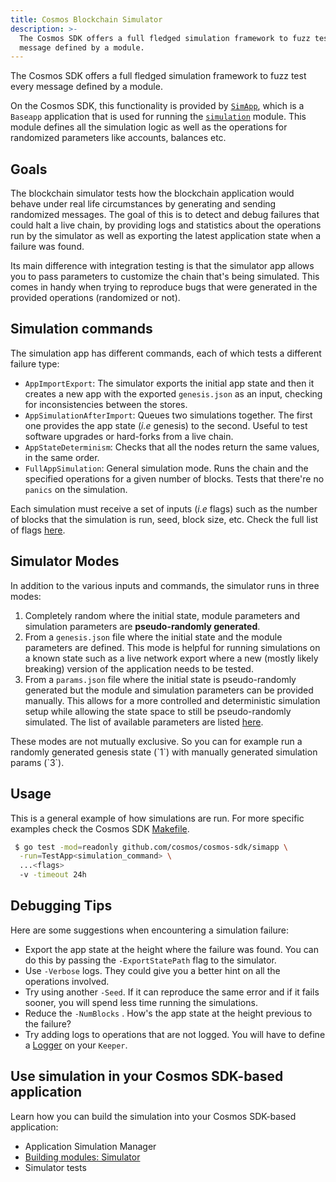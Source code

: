 ```yaml
---
title: Cosmos Blockchain Simulator
description: >-
  The Cosmos SDK offers a full fledged simulation framework to fuzz test every
  message defined by a module.
---
```


The Cosmos SDK offers a full fledged simulation framework to fuzz test every
message defined by a module.

On the Cosmos SDK, this functionality is provided by [`SimApp`](https://github.com/cosmos/cosmos-sdk/blob/v0.53.0-rc.2/simapp/app_di.go), which is a
`Baseapp` application that is used for running the [`simulation`](https://github.com/cosmos/cosmos-sdk/blob/v0.53.0-rc.2/x/simulation) module.
This module defines all the simulation logic as well as the operations for
randomized parameters like accounts, balances etc.

## Goals

The blockchain simulator tests how the blockchain application would behave under
real life circumstances by generating and sending randomized messages.
The goal of this is to detect and debug failures that could halt a live chain,
by providing logs and statistics about the operations run by the simulator as
well as exporting the latest application state when a failure was found.

Its main difference with integration testing is that the simulator app allows
you to pass parameters to customize the chain that's being simulated.
This comes in handy when trying to reproduce bugs that were generated in the
provided operations (randomized or not).

## Simulation commands

The simulation app has different commands, each of which tests a different
failure type:

* `AppImportExport`: The simulator exports the initial app state and then it
  creates a new app with the exported `genesis.json` as an input, checking for
  inconsistencies between the stores.
* `AppSimulationAfterImport`: Queues two simulations together. The first one provides the app state (*i.e* genesis) to the second. Useful to test software upgrades or hard-forks from a live chain.
* `AppStateDeterminism`: Checks that all the nodes return the same values, in the same order.
* `FullAppSimulation`: General simulation mode. Runs the chain and the specified operations for a given number of blocks. Tests that there're no `panics` on the simulation.

Each simulation must receive a set of inputs (*i.e* flags) such as the number of
blocks that the simulation is run, seed, block size, etc.
Check the full list of flags [here](https://github.com/cosmos/cosmos-sdk/blob/v0.53.0-rc.2/x/simulation/client/cli/flags.go#L43-L70).

## Simulator Modes

In addition to the various inputs and commands, the simulator runs in three modes:

1. Completely random where the initial state, module parameters and simulation
   parameters are **pseudo-randomly generated**.
2. From a `genesis.json` file where the initial state and the module parameters are defined.
   This mode is helpful for running simulations on a known state such as a live network export where a new (mostly likely breaking) version of the application needs to be tested.
3. From a `params.json` file where the initial state is pseudo-randomly generated but the module and simulation parameters can be provided manually.
   This allows for a more controlled and deterministic simulation setup while allowing the state space to still be pseudo-randomly simulated.
   The list of available parameters are listed [here](https://github.com/cosmos/cosmos-sdk/blob/v0.53.0-rc.2/x/simulation/client/cli/flags.go#L72-L90).

<Tip>
These modes are not mutually exclusive. So you can for example run a randomly
generated genesis state (`1`) with manually generated simulation params (`3`).
</Tip>

## Usage

This is a general example of how simulations are run. For more specific examples
check the Cosmos SDK [Makefile](https://github.com/cosmos/cosmos-sdk/blob/v0.53.0-rc.2/Makefile#L285-L320).

```bash
 $ go test -mod=readonly github.com/cosmos/cosmos-sdk/simapp \
  -run=TestApp<simulation_command> \
  ...<flags>
  -v -timeout 24h
```

## Debugging Tips

Here are some suggestions when encountering a simulation failure:

* Export the app state at the height where the failure was found. You can do this
  by passing the `-ExportStatePath` flag to the simulator.
* Use `-Verbose` logs. They could give you a better hint on all the operations
  involved.
* Try using another `-Seed`. If it can reproduce the same error and if it fails
  sooner, you will spend less time running the simulations.
* Reduce the `-NumBlocks` . How's the app state at the height previous to the
  failure?
* Try adding logs to operations that are not logged. You will have to define a
  [Logger](https://github.com/cosmos/cosmos-sdk/blob/v0.53.0-rc.2/x/staking/keeper/keeper.go#L77-L81) on your `Keeper`.

## Use simulation in your Cosmos SDK-based application

Learn how you can build the simulation into your Cosmos SDK-based application:

* Application Simulation Manager
* [Building modules: Simulator](/docs/sdk/v0.53/build/building-modules/simulator)
* Simulator tests
